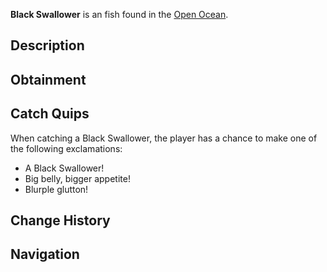{{FishInfobox
|image          = Black Swallower.png
|rarity         = Uncommon
|sea            = Second Sea
|location       = [[Open Ocean]]
|sublocation    = 
|sources        = Fishing Rod
|radar_location = 
|prog_speed     = +14
|xp             = 55
|weather        = Rain
|time           = Night
|season         = Winter
|bait           = Minnow
|base_weight    = 32
|base_value     = 110
|weight_range   = 19
|base_chance    = 105
|base_resil     = 58
}}
'''Black Swallower''' is an {{Rarity|Uncommon}} fish found in the [[Open Ocean]].

== Description ==
{{Description|A black fish with a large belly and blurple fins, swallowing more than it should.|Bestiary Entry}}

== Obtainment ==
{{Description|It gulps in the dark of night.|Bestiary Hint}}
{{Fish Availability|
Apex Fish Hunt/Apex Leviathan
Narwhal Hunt/Beluga/Second Sea
Narwhal Hunt/Magician Narwhal/Second Sea
Narwhal Hunt/Narwhal/Second Sea
Open Ocean
Open Ocean/Sea Leviathan
|top_rods      = 
Free Spirit Rod\165600.84\125689.59;
Azure Of Lagoon\148034.27\143267.54;
Trident Rod\138363.7\124680.25;
Leviathan's Fang Rod\137951.05\129501.82;
Astralhook Rod\130777.22\34644.61;
Plastic Rod\120117\97504.51;
Fischer's Rod\119752.74\97416.28;
Lucky Rod\100913.77\102204.5;
Firefly Rod\129306.04\139348.41;
Friendly Rod\128923.14\129054.31;
Candy Cane Rod\91600\81219.97;
Blazebringer Rod\128547.35\123681.96;
Verdant Shear Rod\123352.81\119215.99;
No-Life Rod\112899.77\105865.94;
Ethereal Prism Rod\104540.64\100400.75;
Seraphic Rod\104407.64\93969.34;
Challenger's Rod\101293.82\94422.67;
Depthseeker Rod\100827.47\98271.5;
Rod Of The Forgotten Fang\100073.11\90387.08;
Avalanche Rod\99673.05\97321.26;
Rod Of The Exalted One\99288.62\91603.08;
Volcanic Rod\98971.57\94409.35;
Zeus Rod\98572.44\94028.62;
Rod Of The Depths\98506.02\90031.06;
Steady Rod\81480.79\78896.1
|recommended   = Free Spirit Rod
}}

== Catch Quips ==
When catching a Black Swallower, the player has a chance to make one of the following exclamations:
* A Black Swallower!
* Big belly, bigger appetite!
* Blurple glutton!

== Change History ==
{{Change History|{{subst:Current Version}}}}

== Navigation ==
{{Fish Navbox|Open Ocean}}